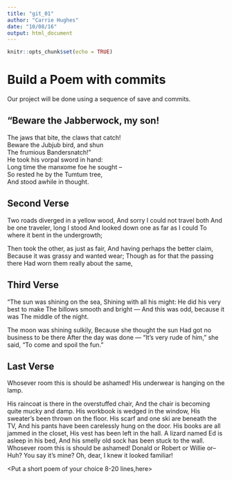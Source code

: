 ---
title: "git_01"
author: "Carrie Hughes"
date: "10/08/16"
output: html_document
---

```{r setup, include=FALSE}
knitr::opts_chunk$set(echo = TRUE)
```
# Build a Poem with commits
Our project will be done using a sequence of save and commits.

## "Beware the Jabberwock, my son!


  The jaws that bite, the claws that catch!  
Beware the Jubjub bird, and shun  
  The frumious Bandersnatch!"  
He took his vorpal sword in hand:  
  Long time the manxome foe he sought --  
So rested he by the Tumtum tree,  
  And stood awhile in thought.  

<Put the first two verses of Jabberwocky by Lewis Carrol in this section>

## Second Verse
Two roads diverged in a yellow wood, 
 And sorry I could not travel both
 And be one traveler, long I stood
And looked down one as far as I could
To where it bent in the undergrowth;

Then took the other, as just as fair,
And having perhaps the better claim,
Because it was grassy and wanted wear;
Though as for that the passing there
Had worn them really about the same,

<Put the first two verses of The Road Not Taken by Robert Frost here>

## Third Verse
"The sun was shining on the sea, 
      Shining with all his might: 
He did his very best to make 
      The billows smooth and bright — 
And this was odd, because it was 
      The middle of the night. 

The moon was shining sulkily, 
      Because she thought the sun 
Had got no business to be there 
      After the day was done — 
"It's very rude of him," she said, 
      "To come and spoil the fun." 


<Put the first two verses of The Walrus and the Carpenter here>

## Last Verse

Whosever room this is should be ashamed! His underwear is hanging on the lamp.

His raincoat is there in the overstuffed chair,
 And the chair is becoming quite mucky and damp.
His workbook is wedged in the window,
His sweater's been thrown on the floor.
His scarf and one ski are beneath the TV,
 And his pants have been carelessly hung on the door.
His books are all jammed in the closet,
His vest has been left in the hall.
A lizard named Ed is asleep in his bed,
And his smelly old sock has been stuck to the wall.
Whosever room this is should be ashamed!
Donald or Robert or Willie or--
Huh? You say it's mine? Oh, dear,
I knew it looked familiar!


<Put a short poem of your choice 8-20 lines,here>
